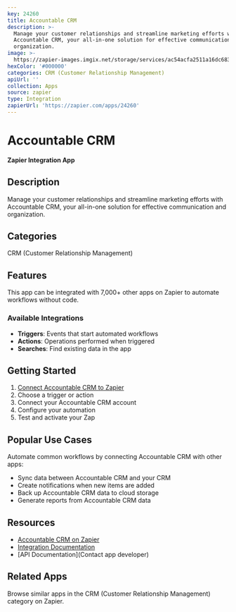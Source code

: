 ```yaml
---
key: 24260
title: Accountable CRM
description: >-
  Manage your customer relationships and streamline marketing efforts with
  Accountable CRM, your all-in-one solution for effective communication and
  organization.
image: >-
  https://zapier-images.imgix.net/storage/services/ac54acfa2511a16dc683fb08ab9aac69.png?auto=format%2Ccompress&ixlib=python-3.0.0&q=50
hexColor: '#000000'
categories: CRM (Customer Relationship Management)
apiUrl: ''
collection: Apps
source: zapier
type: Integration
zapierUrl: 'https://zapier.com/apps/24260'
---
```

# Accountable CRM

**Zapier Integration App**

## Description

Manage your customer relationships and streamline marketing efforts with Accountable CRM, your all-in-one solution for effective communication and organization.

## Categories

CRM (Customer Relationship Management)

## Features

This app can be integrated with 7,000+ other apps on Zapier to automate workflows without code.

### Available Integrations

- **Triggers**: Events that start automated workflows
- **Actions**: Operations performed when triggered
- **Searches**: Find existing data in the app

## Getting Started

1. [Connect Accountable CRM to Zapier](https://zapier.com/apps/24260)
2. Choose a trigger or action
3. Connect your Accountable CRM account
4. Configure your automation
5. Test and activate your Zap

## Popular Use Cases

Automate common workflows by connecting Accountable CRM with other apps:

- Sync data between Accountable CRM and your CRM
- Create notifications when new items are added
- Back up Accountable CRM data to cloud storage
- Generate reports from Accountable CRM data

## Resources

- [Accountable CRM on Zapier](https://zapier.com/apps/24260)
- [Integration Documentation](https://zapier.com/apps/24260/integrations)
- [API Documentation](Contact app developer)

## Related Apps

Browse similar apps in the CRM (Customer Relationship Management) category on Zapier.
